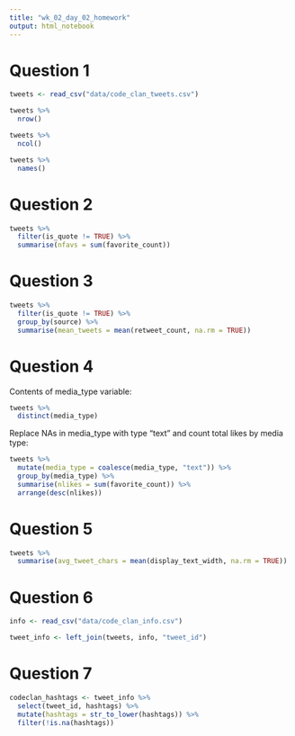 ```yaml
---
title: "wk_02_day_02_homework"
output: html_notebook
---
```


# Question 1

```r
tweets <- read_csv("data/code_clan_tweets.csv")
```

```r
tweets %>% 
  nrow() 
```

```r
tweets %>% 
  ncol()
```

```r
tweets %>% 
  names()
```


# Question 2

```r
tweets %>% 
  filter(is_quote != TRUE) %>% 
  summarise(nfavs = sum(favorite_count))
```

# Question 3

```r
tweets %>% 
  filter(is_quote != TRUE) %>% 
  group_by(source) %>% 
  summarise(mean_tweets = mean(retweet_count, na.rm = TRUE))
```

# Question 4

Contents of media_type variable:

```r
tweets %>% 
  distinct(media_type)
```

Replace NAs in media_type with type "text" and count total likes by media type:

```r
tweets %>% 
  mutate(media_type = coalesce(media_type, "text")) %>% 
  group_by(media_type) %>% 
  summarise(nlikes = sum(favorite_count)) %>% 
  arrange(desc(nlikes))
```

# Question 5

```r
tweets %>% 
  summarise(avg_tweet_chars = mean(display_text_width, na.rm = TRUE))
```

# Question 6

```r
info <- read_csv("data/code_clan_info.csv")

tweet_info <- left_join(tweets, info, "tweet_id")
```


# Question 7

```r
codeclan_hashtags <- tweet_info %>% 
  select(tweet_id, hashtags) %>% 
  mutate(hashtags = str_to_lower(hashtags)) %>% 
  filter(!is.na(hashtags))
```


